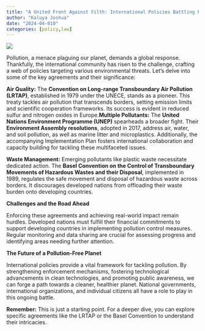 ```yaml
---
title: "A United Front Against Filth: International Policies Battling Pollution"
author: "Kaluya Joshua"
date: "2024-04-010"
categories: [policy,law]
---
```


![](policy.jpg)

Pollution, a menace plaguing our planet, demands a global response. Thankfully, the international community has risen to the challenge, crafting a web of policies targeting various environmental threats. Let's delve into some of the key agreements and their significance:

**Air Quality:** The **Convention on Long-range Transboundary Air Pollution (LRTAP)**, established in 1979 under the UNECE, stands as a pioneer.  This treaty tackles air pollution that transcends borders, setting emission limits and scientific cooperation frameworks. Its success is evident in reduced sulfur and nitrogen oxides in Europe.**Multiple Pollutants:**  The **United Nations Environment Programme (UNEP)** spearheads a broader fight. Their **Environment Assembly resolutions**, adopted in 2017, address air, water, and soil pollution, as well as marine litter and microplastics. Additionally, the accompanying Implementation Plan fosters international collaboration and capacity building for tackling these multifaceted issues.

 **Waste Management:**  Emerging pollutants like plastic waste necessitate dedicated action. The **Basel Convention on the Control of Transboundary Movements of Hazardous Wastes and their Disposal**,  implemented in 1989, regulates the safe movement and disposal of hazardous waste across borders. It discourages developed nations from offloading their waste burden onto developing countries.

**Challenges and the Road Ahead**

Enforcing these agreements and achieving real-world impact remain hurdles. Developed nations must fulfill their financial commitments to support developing countries in implementing pollution control measures. Regular monitoring and data sharing are crucial for assessing progress and identifying areas needing further attention. 

**The Future of a Pollution-Free Planet**

International policies provide a vital framework for tackling pollution. By strengthening enforcement mechanisms, fostering technological advancements in clean technologies, and promoting public awareness, we can forge a path towards a cleaner, healthier planet. National governments, international organizations, and individual citizens all have a role to play in this ongoing battle.

**Remember:** This is just a starting point.  For a deeper dive, you can explore specific agreements like the LRTAP or the Basel Convention to understand their intricacies. 



